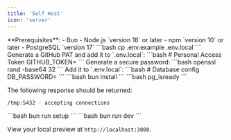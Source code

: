```yaml
---
title: 'Self Host'
icon: 'server'
---
```


<Info>
  **Prerequisites**:
  - Bun
  - Node.js `version 18` or later
  - npm `version 10` or later
  - PostgreSQL `version 17`
</Info>

<Steps>
<Step title="Create Environment File">
```bash
cp .env.example .env.local
```
</Step>

<Step title="Configure Authentication Config">
Generate a GitHub PAT and add it to `.env.local`:
```bash
# Personal Access Token
GITHUB_TOKEN=
```
</Step>

<Step title="Configure Database Config">
Generate a secure password:
```bash
openssl rand -base64 32
```
Add it to `.env.local`:
```bash
# Database config
DB_PASSWORD=
```
</Step>

<Step title="Install Dependencies">
```bash
bun install
```
</Step>

<Step title="Ensure PostgreSQL is running">
```bash
pg_isready
```

The following response should be returned:
```bash
/tmp:5432 - accepting connections
```
</Step>
<Step title="Setup Database">
```bash
bun run setup
```
</Step>

<Step title="Start Development Server">
```bash
bun run dev
```

View your local preview at `http://localhost:3000`.
</Step>
</Steps>
